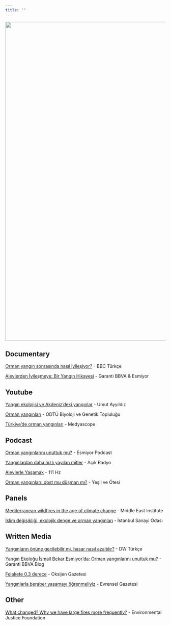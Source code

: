 ```yaml
---
title: ""
---
```


![](photos/ba.jpeg){width="1000"}

## Documentary

[Orman yangın sonrasında nasıl iyileşiyor?](https://www.youtube.com/watch?v=Yi3uiS5lHQk) - BBC Türkçe

[Alevlerden İyileşmeye: Bir Yangın Hikayesi](https://www.youtube.com/watch?v=VMPOTLCCM0s&list=PLpsxEvsIhvsuHb24t4kSmU_oBx5pK5b05) - Garanti BBVA & Esmiyor

## Youtube

[Yangın ekolojisi ve Akdeniz'deki yangınlar](https://www.youtube.com/watch?v=4Q2hQ5KoHIg) - Umut Ayyıldız

[Orman yangınları](https://www.youtube.com/watch?v=iN0sPbICrDU) - ODTÜ Biyoloji ve Genetik Topluluğu

[Türkiye'de orman yangınları](https://www.youtube.com/watch?v=Qb1La0dkcAc) - Medyascope

## Podcast

[Orman yangınlarını unuttuk mu?](https://open.spotify.com/episode/1MMaaKsw23I4m9lEpSFBrb?si=b58c138d371e4e8c&nd=1) - Esmiyor Podcast

[Yangınlardan daha hızlı yayılan mitler](https://acikradyo.com.tr/podcast/229833) - Açık Radyo

[Alevlerle Yaşamak](https://open.spotify.com/episode/4IpmyRzxZwQ2U3BsuXVI2L) - 111 Hz

[Orman yangınları: dost mu düşman mı?](https://open.spotify.com/episode/1pSid5Flm7RDMSpuSfvIzJ?si=XuxIX-vlQqunRcXbE2jxcw) - Yeşil ve Ötesi

## Panels

[Mediterranean wildfires in the age of climate change](https://www.mei.edu/events/mediterranean-wildfires-age-climate-change) - Middle East Institute

[İklim değişikliği, ekolojik denge ve orman yangınları](https://www.iso.org.tr/haberler/etkinlikler/iso-yesil-gundem-sohbetleri-iklim-degisikligi-ekolojik-denge-ve-orman-yanginlari-ile-basladi/) - İstanbul Sanayi Odası

## Written Media

[Yangınların önüne geçilebilir mi, hasar nasıl azaltılır?](https://www.dw.com/tr/yangınların-önüne-geçilebilir-mi-hasar-nasıl-azaltılır/a-58713830) - DW Türkçe

[Yangın Ekoloğu İsmail Bekar Esmiyor'da: Orman yangınlarını unuttuk mu?](https://www.garantibbva.com.tr/blog/esmiyor-ismail-bekar-orman-yanginlari) - Garanti BBVA Blog

[Felakete 0.3 derece](https://gazeteoksijen.com/wp-content/uploads/2021/08/sayi30.pdf) - Oksijen Gazetesi

[Yangınlarla beraber yaşamayı öğrenmeliyiz](https://www.evrensel.net/haber/440282/yangin-ekologu-ismail-bekar-yanginlarla-beraber-yasamayi-ogrenmeliyiz) - Evrensel Gazetesi

## Other

[What changed? Why we have large fires more frequently?](https://twitter.com/ejfoundation/status/1432754728216170500?s=48) - Environmental Justice Foundation

